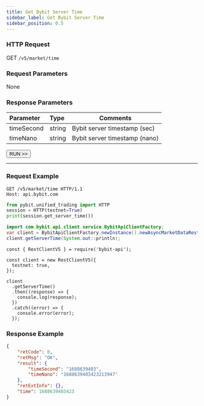 ```yaml
---
title: Get Bybit Server Time
sidebar_label: Get Bybit Server Time
sidebar_position: 0.5
---
```


### HTTP Request
GET `/v5/market/time`

### Request Parameters
None

### Response Parameters
| Parameter | Type | Comments|
|:----- |:-----|----- |
| timeSecond | string | Bybit server timestamp (sec)  |
| timeNano | string | Bybit server timestamp (nano)  |

<a href="/api-explorer/v5/market/time"><Button>RUN >></Button></a>

---

### Request Example

<Tabs groupId="programming-languages">
<TabItem value="http" label="HTTP">

```http
GET /v5/market/time HTTP/1.1
Host: api.bybit.com
```

</TabItem>
<TabItem value="python" label="Python">

```python
from pybit.unified_trading import HTTP
session = HTTP(testnet=True)
print(session.get_server_time())
```

</TabItem>
<TabItem value="java" label="Java">

```java
import com.bybit.api.client.service.BybitApiClientFactory;
var client = BybitApiClientFactory.newInstance().newAsyncMarketDataRestClient();
client.getServerTime(System.out::println);
```

</TabItem>
<TabItem value="Node" label="Node.js">

```n4js
const { RestClientV5 } = require('bybit-api');

const client = new RestClientV5({
  testnet: true,
});

client
  .getServerTime()
  .then((response) => {
    console.log(response);
  })
  .catch((error) => {
    console.error(error);
  });
```

</TabItem>
</Tabs>

### Response Example

```json
{
    "retCode": 0,
    "retMsg": "OK",
    "result": {
        "timeSecond": "1688639403",
        "timeNano": "1688639403423213947"
    },
    "retExtInfo": {},
    "time": 1688639403423
}
```
